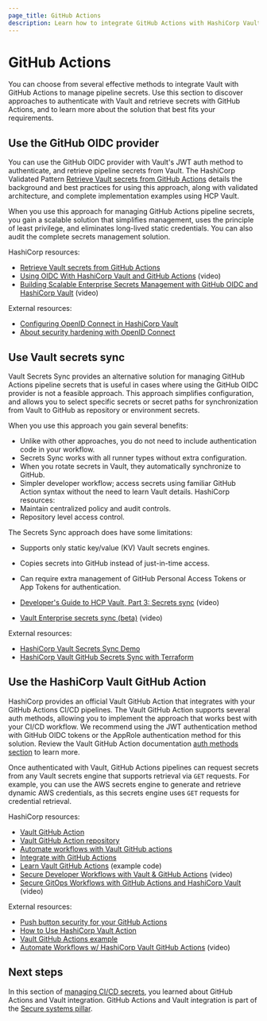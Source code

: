 ```yaml
---
page_title: GitHub Actions
description: Learn how to integrate GitHub Actions with HashiCorp Vault for secure secrets management.
---
```


# GitHub Actions

You can choose from several effective methods to integrate Vault with GitHub Actions to manage pipeline secrets. Use this section to discover approaches to authenticate with Vault and retrieve secrets with GitHub Actions, and to learn more about the solution that best fits your requirements.

## Use the GitHub OIDC provider

You can use the GitHub OIDC provider with Vault's JWT auth method to authenticate, and retrieve pipeline secrets from Vault. The HashiCorp Validated Pattern [Retrieve Vault secrets from GitHub Actions](/validated-patterns/vault/retrieve-vault-secrets-from-github-actions#validated-architecture) details the background and best practices for using this approach, along with validated architecture, and complete implementation examples using HCP Vault.

When you use this approach for managing GitHub Actions pipeline secrets, you gain a scalable solution that simplifies management, uses the principle of least privilege, and eliminates long-lived static credentials. You can also audit the complete secrets management solution.

HashiCorp resources:

- [Retrieve Vault secrets from GitHub Actions](/validated-patterns/vault/retrieve-vault-secrets-from-github-actions#validated-architecture)
- [Using OIDC With HashiCorp Vault and GitHub Actions](https://www.youtube.com/watch?v=lsWOx9bzAwY) (video)
- [Building Scalable Enterprise Secrets Management with GitHub OIDC and HashiCorp Vault](https://www.youtube.com/watch?v=ntZwaRzhVSA) (video)

External resources:

- [Configuring OpenID Connect in HashiCorp Vault](https://docs.github.com/en/actions/security-for-github-actions/security-hardening-your-deployments/configuring-openid-connect-in-hashicorp-vault)
- [About security hardening with OpenID Connect](https://docs.github.com/en/actions/security-for-github-actions/security-hardening-your-deployments/about-security-hardening-with-openid-connect)

## Use Vault secrets sync

Vault Secrets Sync provides an alternative solution for managing GitHub Actions pipeline secrets that is useful in cases where using the GitHub OIDC provider is not a feasible approach. This approach simplifies configuration, and allows you to select specific secrets or secret paths for synchronization from Vault to GitHub as repository or environment secrets.

When you use this approach you gain several benefits:

- Unlike with other approaches, you do not need to include authentication code in your workflow.
- Secrets Sync works with all runner types without extra configuration.
- When you rotate secrets in Vault, they automatically synchronize to GitHub.
- Simpler developer workflow; access secrets using familiar GitHub Action syntax without the need to learn Vault details. 
HashiCorp resources:
- Maintain centralized policy and audit controls.
- Repository level access control.

The Secrets Sync approach does have some limitations:

- Supports only static key/value (KV) Vault secrets engines.
- Copies secrets into GitHub instead of just-in-time access.
- Can require extra management of GitHub Personal Access Tokens or App Tokens for authentication.

- [Developer's Guide to HCP Vault, Part 3: Secrets sync](https://www.youtube.com/watch?v=EPz9hYhDKmw) (video)
- [Vault Enterprise secrets sync (beta)](https://www.youtube.com/watch?v=cel1GQ0wpQA) (video)

External resources:

- [HashiCorp Vault Secrets Sync Demo](https://github.com/michaelkosir/vault-secrets-sync-demo)
- [HashiCorp Vault GitHub Secrets Sync with Terraform](https://www.infralovers.com/blog/2024-04-19-hcp-vault-github-secrets-sync/)

## Use the HashiCorp Vault GitHub Action

HashiCorp provides an official Vault GitHub Action that integrates with your GitHub Actions CI/CD pipelines. The Vault GitHub Action supports several auth methods, allowing you to implement the approach that works best with your CI/CD workflow. We recommend using the JWT authentication method with GitHub OIDC tokens or the AppRole authentication method for this solution. Review the Vault GitHub Action documentation [auth methods section](https://github.com/hashicorp/vault-action?tab=readme-ov-file#authentication-methods) to learn more.

Once authenticated with Vault, GitHub Actions pipelines can request secrets from any Vault secrets engine that supports retrieval via `GET` requests. For example, you can use the AWS secrets engine to generate and retrieve dynamic AWS credentials, as this secrets engine uses `GET` requests for credential retrieval.

HashiCorp resources:

- [Vault GitHub Action](https://github.com/marketplace/actions/hashicorp-vault)
- [Vault GitHub Action repository](https://github.com/hashicorp/vault-action)
- [Automate workflows with Vault GitHub actions](/vault/tutorials/app-integration/github-actions)
- [Integrate with GitHub Actions](/hcp/docs/vault-secrets/integrations/github-actions)
- [Learn Vault GitHub Actions](https://github.com/hashicorp-education/learn-vault-github-actions) (example code)
- [Secure Developer Workflows with Vault & GitHub Actions](https://www.youtube.com/watch?v=Vl5dO3EzNJ0) (video)
- [Secure GitOps Workflows with GitHub Actions and HashiCorp Vault](https://www.youtube.com/watch?v=rhB72KFiL48) (video)

External resources:

- [Push button security for your GitHub Actions](https://medium.com/hashicorp-engineering/push-button-security-for-your-github-actions-d4fffde1df20)
- [How to Use HashiCorp Vault Action](https://cicube.io/workflow-hub/hashicorp-vault--github-action/)
- [Vault GitHub Actions example](https://github.com/umn-secm/hcp-vault-terraform-examples/blob/main/.github/workflows/vault_github_actions_example.yml)
- [Automate Workflows w/ HashiCorp Vault GitHub Actions](https://www.youtube.com/watch?v=BTneNK6N98U) (video)

## Next steps

In this section of [managing CI/CD secrets](content/well-architected-framework/secure-systems/secure-applications/ci-cd-secrets), you learned about GitHub Actions and Vault integration. GitHub Actions and Vault integration is part of the [Secure systems pillar](/well-architected-framework/secure-systems).